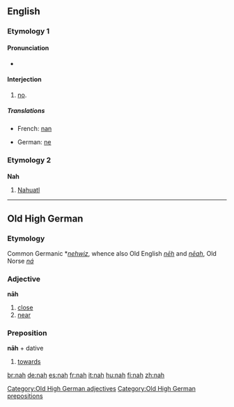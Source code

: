 ==English==

===Etymology 1===

====Pronunciation====
* {{IPA|/næ/}}

====Interjection====
{{en-intj}}

# {{informal}} [[no]].

=====Translations=====
{{trans-top|no}}
*French: [[nan]]
{{trans-mid}}
*German: [[ne]]
{{trans-bottom}}

===Etymology 2===
{{rfc-level|Etymology not at level 3}}

===={{abbreviation|English}}====
'''Nah'''

# [[Nahuatl]]

----

==Old High German==

===Etymology===
Common Germanic *''[[nehwiz]]'', whence also Old English ''[[nēh]]'' and ''[[nēah]]'', Old Norse ''[[ná]]''

===Adjective===
'''nāh'''

# [[close]]
# [[near]]

===Preposition===
'''nāh''' + dative

# [[towards]]

[[Category:Old High German adjectives]]
[[Category:Old High German prepositions]]

[[br:nah]]
[[de:nah]]
[[es:nah]]
[[fr:nah]]
[[it:nah]]
[[hu:nah]]
[[fi:nah]]
[[zh:nah]]